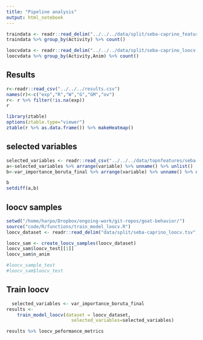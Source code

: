 ```yaml
---
title: "Pipeline analysis"
output: html_notebook
---
```


```r
traindata <- readr::read_delim("../../../data/split/seba-caprino_features.tsv",delim="\t")
traindata %>% group_by(Activity) %>% count()
```

```r
loocvdata <- readr::read_delim("../../../data/split/seba-caprino_loocv.tsv",delim="\t")
loocvdata %>% group_by(Activity,Anim) %>% count()
```

## Results
```r
r<-readr::read_csv("../../../results.csv")
names(r)<-c("exp","R","W","G","GM","ov")
r<- r %>% filter(!is.na(exp))
r
```
```r
library(ztable)
options(ztable.type="viewer")
ztable(r %>% as.data.frame()) %>% makeHeatmap()
```
## selected variables
```r
selected_variables <- readr::read_csv("../../../data/topnfeatures/seba-caprino_selected_features.tsv")
a<-selected_variables %>% arrange(variable) %>% unname() %>% unlist()
b<-var_importance_boruta_final %>% arrange(variable) %>% unname() %>% unlist()

b
setdiff(a,b)
```

## loocv samples
```r
setwd("/home/harpo/Dropbox/ongoing-work/git-repos/goat-behavior/")
source("code/R/functions/train_model_loocv.R")
loocv_dataset <- readr::read_delim("data/split/seba-caprino_loocv.tsv",delim="\t")

loocv_sam <- create_loocv_samples(loocv_dataset)
loocv_sam$loocv_test[[1]]
loocv_sam$n_anim

#loocv_sample_test
#loocv_sam$loocv_test
```
## Train loocv
```r
  selected_variables <- var_importance_boruta_final
results <- 
    train_model_loocv(dataset = loocv_dataset,
                        selected_variables=selected_variables)

results %>% loocv_peformance_metrics
```

